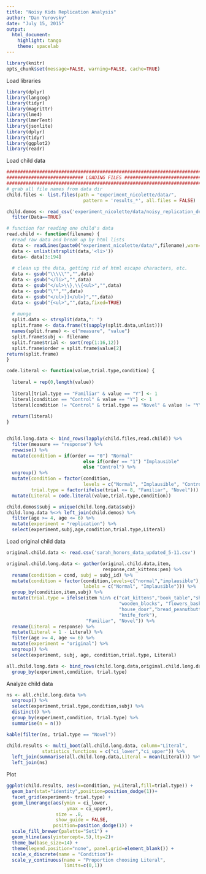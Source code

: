 ```yaml
---
title: "Noisy Kids Replication Analysis"
author: "Dan Yurovsky"
date: "July 15, 2015"
output:
  html_document:
    highlight: tango
    theme: spacelab
---
```

```r
library(knitr)
opts_chunk$set(message=FALSE, warning=FALSE, cache=TRUE)
```

Load libraries
```r
library(dplyr)
library(langcog)
library(tidyr)
library(magrittr)
library(lme4)
library(lmerTest)
library(jsonlite)
library(dplyr)
library(tidyr)
library(ggplot2)
library(readr)
```


Load child data
```r
#######################################################################
############################ LOADING FILES ############################
#######################################################################
# grab all file names from data dir
child.files <- list.files(path = "experiment_nicolette/data/", 
                            pattern = 'results_*', all.files = FALSE)

child.demos <- read_csv('experiment_nicolette/data/noisy_replication_demos.csv') %>%
  filter(Data==TRUE)

# function for reading one child's data
read.child <- function(filename) {
  #read raw data and break up by html lists
  data <- readLines(paste0("experiment_nicolette/data/",filename),warn=FALSE)
  data <- unlist(strsplit(data,'<li>'))
  data<- data[3:194]
  
  # clean up the data, getting rid of html escape characters, etc.
  data <- gsub("\\\\\"","",data)
  data <- gsub("</li>","",data)
  data <- gsub("</ul>\\},\\{<ul>","",data)
  data <- gsub("\"","",data)
  data <- gsub("</ul>}]</ul>}","",data)
  data <- gsub("{<ul>","",data,fixed=TRUE)
    
  # munge
  split.data <- strsplit(data,": ")
  split.frame <- data.frame(t(sapply(split.data,unlist)))
  names(split.frame) <- c("measure", "value")
  split.frame$subj <- filename
  split.frame$trial <- sort(rep(1:16,12))
  split.frame$order = split.frame$value[2]
return(split.frame)
}  

code.literal <- function(value,trial.type,condition) {
  
  literal = rep(0,length(value))
  
  literal[trial.type == "Familiar" & value == "Y"] <- 1
  literal[condition == "Control" & value == "Y"] <- 1
  literal[condition != "Control" & trial.type == "Novel" & value != "Y"] <- 1
  
  return(literal)
}


child.long.data <- bind_rows(lapply(child.files,read.child)) %>%
  filter(measure == "response") %>%
  rowwise() %>%
  mutate(condition = if(order == "0") "Normal"
                            else if(order == "1") "Implausible"
                            else "Control") %>%
  ungroup() %>%
  mutate(condition = factor(condition,
                            levels = c("Normal", "Implausible", "Control")),
         trial.type = factor(ifelse(trial <= 8, "Familiar", "Novel"))) %>%
  mutate(Literal = code.literal(value,trial.type,condition))

child.demos$subj = unique(child.long.data$subj)
child.long.data %<>% left_join(child.demos) %>%
  filter(age >= 4, age <= 6) %>%
  mutate(experiment = "replication") %>%
  select(experiment,subj,age,condition,trial.type,Literal)
```



Load original child data
```r
original.child.data <- read.csv('sarah_honors_data_updated_5-11.csv')

original.child.long.data <- gather(original.child.data,item,
                                   response,cat_kittens:pen) %>%
  rename(condition = cond, subj = subj_id) %>%
  mutate(condition = factor(condition,levels=c("normal","implausible"),
                            labels = c("Normal", "Implausible"))) %>%
  group_by(condition,item,subj) %>%
  mutate(trial.type = ifelse(item %in% c("cat_kittens","book_table","shark_fish",
                                         "wooden_blocks", "flowers_basket",
                                         "house_door","bread_peanutbutter",
                                         "knife_fork"), 
                             "Familiar", "Novel")) %>%
  rename(Literal = response) %>%
  mutate(Literal = 1 - Literal) %>%
  filter(age >= 4, age <= 6) %>%
  mutate(experiment = "original") %>%
  ungroup() %>%
  select(experiment, subj, age, condition,trial.type, Literal) 

all.child.long.data <- bind_rows(child.long.data,original.child.long.data) %>%
  group_by(experiment,condition, trial.type)
```

Analyze child data

```r
ns <- all.child.long.data %>% 
  ungroup() %>% 
  select(experiment,trial.type,condition,subj) %>% 
  distinct() %>% 
  group_by(experiment,condition, trial.type) %>% 
  summarise(n = n())

kable(filter(ns, trial.type == "Novel"))

child.results <- multi_boot(all.child.long.data, column="Literal",
             statistics_functions = c("ci_lower","ci_upper")) %>%
  left_join(summarise(all.child.long.data,Literal = mean(Literal))) %>%
  left_join(ns)
```

Plot
```r
ggplot(child.results, aes(x=condition, y=Literal,fill=trial.type)) +
  geom_bar(stat="identity",position=position_dodge(1))+
  facet_grid(experiment~ trial.type) +
  geom_linerange(aes(ymin = ci_lower,
                      ymax = ci_upper),
                  size = .8,
                  show_guide = FALSE,
                 position=position_dodge(1)) +
  scale_fill_brewer(palette="Set1") +
  geom_hline(aes(yintercept=.5),lty=2)+
  theme_bw(base_size=14) +
  theme(legend.position="none", panel.grid=element_blank()) +
  scale_x_discrete(name = "Condition")+
  scale_y_continuous(name = "Proportion choosing Literal",
                     limits=c(0,1))
```